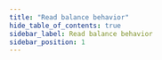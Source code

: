 ```yaml
---
title: "Read balance behavior"
hide_table_of_contents: true
sidebar_label: Read balance behavior
sidebar_position: 1
---
```





<LanguageSwitcher supportedLanguages={supportedLanguages} />

<LanguageContent language="csharp">
   <ReadBalanceBehaviorCsharp />
</LanguageContent>

<LanguageContent language="python">
   <ReadBalanceBehaviorPython />
</LanguageContent>

<LanguageContent language="php">
   <ReadBalanceBehaviorPhp />
</LanguageContent>

<LanguageContent language="nodejs">
   <ReadBalanceBehaviorNodejs />
</LanguageContent>


<!---
### Operations
- [What are operations](../../../client-api/operations/what-are-operations)

### Configuration
- [Load balancing client requests - overview](../../../client-api/configuration/load-balance/overview)
- [Load balance behavior](../../../client-api/configuration/load-balance/load-balance-behavior)
- [Conventions](../../../client-api/configuration/conventions)
- [Querying](../../../client-api/configuration/querying)

### Client Configuration in Studio
- [Requests Configuration in Studio](../../../studio/server/client-configuration)
- [Requests Configuration per Database](../../../studio/database/settings/client-configuration-per-database)
- [Database-group-topology](../../../studio/database/settings/manage-database-group#database-group-topology---view)


-->